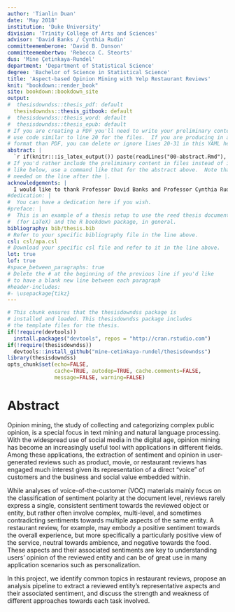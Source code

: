 ```yaml
---
author: 'Tianlin Duan'
date: 'May 2018'
institution: 'Duke University'
division: 'Trinity College of Arts and Sciences'
advisor: 'David Banks / Cynthia Rudin'
committeememberone: 'David B. Dunson'
committeemembertwo: 'Rebecca C. Steorts'
dus: 'Mine Çetinkaya-Rundel'
department: 'Department of Statistical Science'
degree: 'Bachelor of Science in Statistical Science'
title: 'Aspect-based Opinion Mining with Yelp Restaurant Reviews'
knit: "bookdown::render_book"
site: bookdown::bookdown_site
output: 
#  thesisdowndss::thesis_pdf: default
  thesisdowndss::thesis_gitbook: default
#  thesisdowndss::thesis_word: default
#  thesisdowndss::thesis_epub: default
# If you are creating a PDF you'll need to write your preliminary content here or
# use code similar to line 20 for the files.  If you are producing in a different
# format than PDF, you can delete or ignore lines 20-31 in this YAML header.
abstract: |
  `r if(knitr:::is_latex_output()) paste(readLines("00-abstract.Rmd"), collapse = '\n  ')`
# If you'd rather include the preliminary content in files instead of inline
# like below, use a command like that for the abstract above.  Note that a tab is 
# needed on the line after the |.
acknowledgements: |
  I would like to thank Professor David Banks and Professor Cynthia Rudin for advising me on this project. I am also grateful for the support from Dr. Mine Cetinkaya-Rundel, and the help from Matthew Kenney.
#dedication: |
#  You can have a dedication here if you wish. 
#preface: |
#  This is an example of a thesis setup to use the reed thesis document class
#  (for LaTeX) and the R bookdown package, in general.
bibliography: bib/thesis.bib
# Refer to your specific bibliography file in the line above.
csl: csl/apa.csl
# Download your specific csl file and refer to it in the line above.
lot: true
lof: true
#space_between_paragraphs: true
# Delete the # at the beginning of the previous line if you'd like
# to have a blank new line between each paragraph
#header-includes:
#- \usepackage{tikz}
---  
```

<style>
p.caption {
  font-size: 0.6em;
}
</style>

<!--
Above is the YAML (YAML Ain't Markup Language) header that includes a lot of metadata used to produce the document.  Be careful with spacing in this header!

If you'd prefer to not include a Dedication, for example, simply delete lines 17 and 18 above or add a # before them to comment them out.  If you have other LaTeX packages you would like to include, delete the # before header-includes and list the packages after hyphens on new lines.

If you'd like to include a comment that won't be produced in your resulting file enclose it in a block like this.
-->

<!--
If you receive a duplicate label error after knitting, make sure to delete the index.Rmd file and then knit again.
-->

```r
# This chunk ensures that the thesisdowndss package is
# installed and loaded. This thesisdowndss package includes
# the template files for the thesis.
if(!require(devtools))
  install.packages("devtools", repos = "http://cran.rstudio.com")
if(!require(thesisdowndss))
  devtools::install_github("mine-cetinkaya-rundel/thesisdowndss")
library(thesisdowndss)
opts_chunk$set(echo=FALSE,
               cache=TRUE, autodep=TRUE, cache.comments=FALSE,
               message=FALSE, warning=FALSE)
```

<!-- You'll need to include the order that you'd like Rmd files to appear in the _bookdown.yml file for
PDF files and also delete the # before rmd_files: there.  You'll want to not include 00(two-hyphens)prelim.Rmd
and 00-abstract.Rmd since they are handled in the YAML above differently for the PDF version.
-->

<!-- The {.unnumbered} option here means that the introduction will be "Chapter 0." You can also use {-} for no numbers
on chapters.
-->   

# Abstract {.unnumbered}   
Opinion mining, the study of collecting and categorizing complex public opinion, is a special focus in text mining and natural language processing. With the widespread use of social media in the digital age, opinion mining has become an increasingly useful tool with applications in different fields. Among these applications, the extraction of sentiment and opinion in user-generated reviews such as product, movie, or restaurant reviews has engaged much interest given its representation of a direct “voice” of customers and the business and social value embedded within.   

While analyses of voice-of-the-customer (VOC) materials mainly focus on the classification of sentiment polarity at the document level, reviews rarely express a single, consistent sentiment towards the reviewed object or entity, but rather often involve complex, multi-level, and sometimes contradicting sentiments towards multiple aspects of the same entity. A restaurant review, for example, may embody a positive sentiment towards the overall experience, but more specifically a particularly positive view of the service, neutral towards ambience, and negative towards the food. These aspects and their associated sentiments are key to understanding users’ opinion of the reviewed entity and can be of great use in many application scenarios such as personalization.   

In this project, we identify common topics in restaurant reviews, propose an analysis pipeline to extract a reviewed entity’s representative aspects and their associated sentiment, and discuss the strength and weakness of different approaches towards each task involved.   
